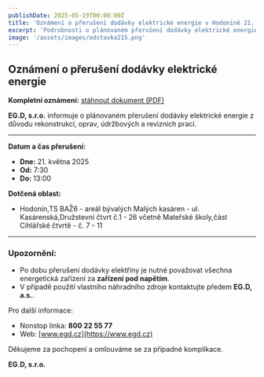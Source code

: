```yaml
---
publishDate: 2025-05-19T00:00:00Z
title: 'Oznámení o přerušení dodávky elektrické energie v Hodoníně 21. května'
excerpt: 'Podrobnosti o plánovaném přerušení dodávky elektrické energie v Hodoníně dne 21. května 2025'
image: '/assets/images/odstavka215.png'
---
```


## Oznámení o přerušení dodávky elektrické energie

**Kompletní oznámení:** [stáhnout dokument (PDF)](/assets/files/obecne-dokumenty/eon_oznameni215.pdf)

**EG.D, s.r.o.** informuje o plánovaném přerušení dodávky elektrické energie z důvodu rekonstrukcí, oprav, údržbových a revizních prací.

---

**Datum a čas přerušení:**

- **Dne:** 21. května 2025
- **Od:** 7:30
- **Do:** 13:00

**Dotčená oblast:**

- Hodonín,TS BAŽ6 - areál bývalých Malých kasáren - ul. Kasárenská,Družstevní čtvrt č.1 - 26 včetně Mateřské školy,část Cihlářské čtvrtě - č. 7 - 11

---

### Upozornění:

- Po dobu přerušení dodávky elektřiny je nutné považovat všechna energetická zařízení za **zařízení pod napětím**.
- V případě použití vlastního náhradního zdroje kontaktujte předem **EG.D, a.s.**.

Pro další informace:

- Nonstop linka: **800 22 55 77**
- Web: [www.egd.cz](https://www.egd.cz)

Děkujeme za pochopení a omlouváme se za případné komplikace.

**EG.D, s.r.o.**
